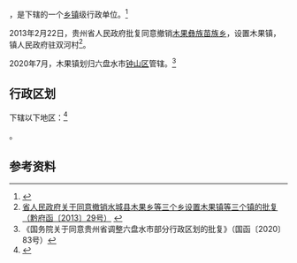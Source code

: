 {{中国乡级行政区|52/02/21/208/000}}

'''{{PAGENAMEBASE}}'''，是{{PRC admin/fullname|52/02/21/208/000|3}}下辖的一个[[乡镇|乡镇]]级行政单位。<ref>{{PRC admin/ref sgc|{{PRC admin/parent|52/02/21/208/000}}}}</ref>

2013年2月22日，贵州省人民政府批复同意撤销[[木果彝族苗族乡|木果彝族苗族乡]]，设置木果镇，镇人民政府驻双河村<ref>[http://www.gzgov.gov.cn/xxgk/zfxxgkpt/szfxxgkml/201507/t20150703_303968.html 省人民政府关于同意撤销水城县木果乡等三个乡设置木果镇等三个镇的批复（黔府函〔2013〕29号）] {{webarchive|url=https://web.archive.org/web/20170901203902/http://www.gzgov.gov.cn/xxgk/zfxxgkpt/szfxxgkml/201507/t20150703_303968.html |date=2017-09-01 }}</ref>。

2020年7月，木果镇划归六盘水市[[钟山区|钟山区]]管辖。<ref>《国务院关于同意贵州省调整六盘水市部分行政区划的批复》（国函〔2020〕83号）</ref>

== 行政区划 ==

{{PAGENAMEBASE}}下辖以下地区：<ref>{{PRC admin/ref sgc|52/02/21/208/000}}</ref>

{{PRC admin/children|52/02/21/208/000}}。

== 参考资料 ==

{{reflist}}

{{PRC admin/navcat|52/02/21/208/000}}